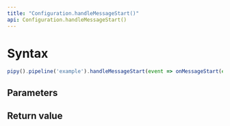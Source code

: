 ```yaml
---
title: "Configuration.handleMessageStart()"
api: Configuration.handleMessageStart()
---
```


# Syntax

``` js
pipy().pipeline('example').handleMessageStart(event => onMessageStart(event))
```

## Parameters

<Parameters/>

## Return value

<ReturnValue/>
